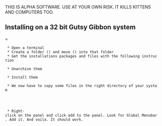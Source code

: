 THIS IS ALPHA SOFTWARE. USE AT YOUR OWN RISK. IT KILLS KITTENS AND COMPUTERS TOO.

==Installing on a 32 bit Gutsy Gibbon system===
  * Open a terminal
  * Create a folder ({{{mkdir nameofthefolder}}}) and move ({{{cd nameofthefolder}}}) into that folder
  * Get the installations packages and files with the following instruction
    {{{ wget http://dl.free.fr/mNz2tukHZ/lbgtk2.0-0-aqd-v3.172.tar.bz2}}}
  * Unarchive them
    {{{tar xvf lbgtk2.0-0-aqd-v3.172.tar.bz2}}}
  * Install them
    {{{sudo dpkg -i *.deb}}} 
  * We now have to copy some files in the right directory of your system
    {{{sudo cp GNOME_GlobalMenuApplet.server /usr/lib/bonobo/servers/GNOME_GlobalMenuApplet.server}}}

    {{{sudo cp -R original/gnome2-globalmenu-applet /usr/lib/gnome-applets/}}}

  * Right-click on the panel and click add to the panel. Look for Global Menubar. Add it. And voila. It should work.
